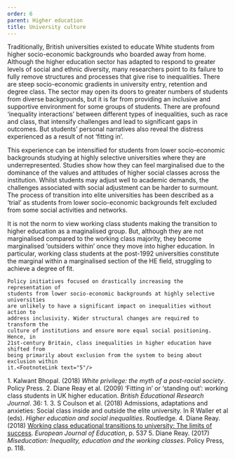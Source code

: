 ```yaml
---
order: 6
parent: Higher education
title: University culture
---
```



Traditionally, British universities existed to educate White students from
higher socio-economic backgrounds who boarded away from home. Although the
higher education sector has adapted to respond to greater levels of social and
ethnic diversity, many researchers point to its failure to fully remove
structures and processes that give rise to inequalities.<FootnoteLink text="1"/>
There are steep socio-economic gradients in university entry, retention and
degree class. The sector may open its doors to greater numbers of students from
diverse backgrounds, but it is far from providing an inclusive and supportive
environment for some groups of students. There are profound ‘inequality
interactions’ between different types of inequalities, such as race and class,
that intensify challenges and lead to significant gaps in outcomes. But
students’ personal narratives also reveal the distress experienced as a result
of not ‘fitting in’.<FootnoteLink text="2"/> 

<ResearchImage imageName="university-culture-1.jpg" />

This experience can be intensified for students from lower socio-economic
backgrounds studying at highly selective universities where they are
underrepresented. Studies show how they can feel marginalised due to the
dominance of the values and attitudes of higher social classes across the
institution. Whilst students may adjust well to academic demands, the challenges
associated with social adjustment can be harder to surmount. The process of
transition into elite universities has been described as a ‘trial’ as students
from lower socio-economic backgrounds felt excluded from some social activities
and networks.<FootnoteLink text="3"/>

<div>
	It is not the norm to view working class students making the transition to
	higher education as a maginalised group. But, although they are not marginalised
	compared to the working class majority, they become marginalised ‘outsiders
	within’ once they move into higher education. In particular, working class
	students at the post-1992 universities constitute the marginal within a
	marginalised section of the HE field, struggling to achieve a degree of
	fit.<FootnoteLink text="4"/>

	Policy initiatives focused on drastically increasing the representation of
	students from lower socio-economic backgrounds at highly selective universities
	are unlikely to have a significant impact on inequalities without action to
	address inclusivity. Wider structural changes are required to transform the
	culture of institutions and ensure more equal social positioning. Hence, in
	21st-century Britain, class inequalities in higher education have shifted from
	being primarily about exclusion from the system to being about exclusion within
	it.<FootnoteLink text="5"/> 
</div>

<Footnotes>
	1. Kalwant Bhopal. (2018) <i>White privilege: the myth of a post-racial society</i>. Policy Press. 
	2. Diane Reay et al. (2009) ‘Fitting in’ or ‘standing out’: working class students in UK higher education. <i>British Educational Research Journal</i>. 36: 1.
	3. S Coulson et al. (2018) Admissions, adaptations and anxieties: Social class inside and outside the elite university. In R Waller et al (eds). <i>Higher education and social inequalities</i>. Routledge.
	4. Diane Reay. (2018) <a href="https://www.researchgate.net/publication/327841989_Working_class_educational_transitions_to_university_The_limits_of_success">Working class educational transitions to university: The limits of success</a>. <i>European Journal of Education</i>, p. 537
	5. Diane Reay. (2017) <i>Miseducation: Inequality, education and the working classes</i>. Policy Press, p. 118.
</Footnotes>
